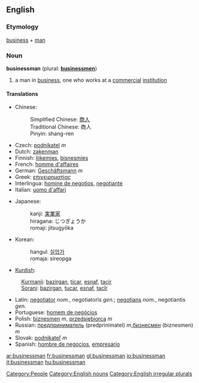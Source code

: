 ==English==

===Etymology===
[[business]] + [[man]]

===Noun===
'''businessman''' (plural: '''[[businessmen]]''')
# a man in [[business]], one who works at a [[commercial]] [[institution]]

====Translations====
{{top}}
*Chinese: 
*:Simplified Chinese: [[商人]] 
*:Traditional Chinese: 商人
*:Pinyin: shang-ren
*Czech: [[podnikatel]]  ''m''
*Dutch: [[zakenman]]
*Finnish: [[liikemies]], [[bisnesmies]]
*French: [[homme d'affaires]]
*German: [[Geschäftsmann]] ''m''
*Greek: [[επιχειρηματίας]]
*Interlingua: [[homine de negotios]], [[negotiante]]
*Italian: [[uomo d'affari]]
{{mid}}
*Japanese: 
*:kanji: [[実業家]] 
*:hiragana: じつぎょうか
*:romaji: jitsugyōka
*Korean: 
*:hangul: [[실업가]]
*:romaja: sireopga
*[[Kurdish]]:
:[[Kurmanji]]: [[bazirgan]], [[ticar]], [[esnaf]], [[tacir]]
:[[Sorani]]: [[bazirgan]], [[tucar]], [[esnaf]], [[tacîr]]
*Latin: [[negotiator]] ''nom.'', negotiatoris ''gen.''; [[negotians]] ''nom.'', negotiantis ''gen.''
*Portuguese: [[homem de negócios]]
*Polish: [[biznesmen]] ''m'', [[przedsiębiorca]] ''m''
*Russian: [[предприниматель]] (predprinimatel) ''m'',[[бизнесмен]] (biznesmen) ''m''
*Slovak: [[podnikateľ]]  ''m'' 
*Spanish: [[hombre de negocios]], [[empresario]]
{{bottom}}

[[Category:People]]
[[Category:English nouns]]
[[Category:English irregular plurals]]

[[ar:businessman]]
[[fr:businessman]]
[[gl:businessman]]
[[io:businessman]]
[[it:businessman]]
[[hu:businessman]]